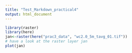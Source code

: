 ```yaml
---
title: "Test_Markdown_practical4"
output: html_document
---
```

```r
library(raster)
library(here)
jan<-raster(here("prac3_data", "wc2.0_5m_tavg_01.tif"))
# have a look at the raster layer jan
plot(jan)
```
